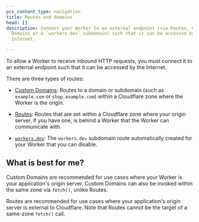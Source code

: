 ```yaml
---
pcx_content_type: navigation
title: Routes and domains
head: []
description: Connect your Worker to an external endpoint (via Routes, Custom
  Domains or a `workers.dev` subdomain) such that it can be accessed by the
  Internet.

---
```


To allow a Worker to receive inbound HTTP requests, you must connect it to an external endpoint such that it can be accessed by the Internet.

There are three types of routes:

* [Custom Domains](/workers/configuration/routing/custom-domains): Routes to a domain or subdomain (such as `example.com` or `shop.example.com`) within a Cloudflare zone where the Worker is the origin.

* [Routes](/workers/configuration/routing/routes/): Routes that are set within a Cloudflare zone where your origin server, if you have one, is behind a Worker that the Worker can communicate with.

* [`workers.dev`](/workers/configuration/routing/workers-dev/): The `workers.dev` subdomain route automatically created for your Worker that you can disable.

## What is best for me?

Custom Domains are recommended for use cases where your Worker is your application's origin server. Custom Domains can also be invoked within the same zone via `fetch()`, unlike Routes.

Routes are recommended for use cases where your application's origin server is external to Cloudflare. Note that Routes cannot be the target of a same-zone `fetch()` call.
